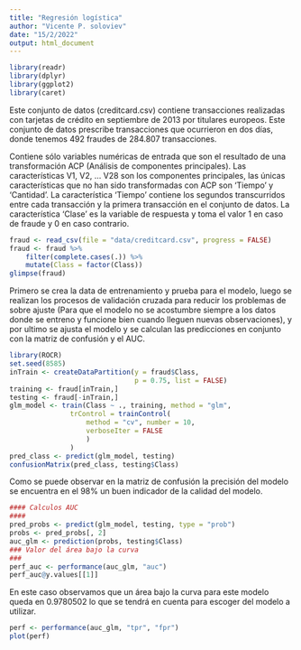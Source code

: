 ```yaml
---
title: "Regresión logística"
author: "Vicente P. soloviev"
date: "15/2/2022"
output: html_document
---
```


```r
library(readr)
library(dplyr)
library(ggplot2)
library(caret)
```

Este conjunto de datos (creditcard.csv) contiene transacciones realizadas con tarjetas de crédito en septiembre de 2013 por titulares europeos. Este conjunto de datos prescribe transacciones que ocurrieron en dos días, donde tenemos 492 fraudes de 284.807 transacciones.

Contiene sólo variables numéricas de entrada que son el resultado de una transformación ACP (Análisis de componentes principales). Las características V1, V2, … V28 son los componentes principales, las únicas características que no han sido transformadas con ACP son ‘Tiempo’ y ‘Cantidad’. La característica ‘Tiempo’ contiene los segundos transcurridos entre cada transacción y la primera transacción en el conjunto de datos. La característica ‘Clase’ es la variable de respuesta y toma el valor 1 en caso de fraude y 0 en caso contrario.

```r
fraud <- read_csv(file = "data/creditcard.csv", progress = FALSE)
fraud <- fraud %>%
    filter(complete.cases(.)) %>%
    mutate(Class = factor(Class))
glimpse(fraud)
```

Primero se crea la data de entrenamiento y prueba para el modelo, luego se realizan los procesos de validación cruzada para reducir los problemas de sobre ajuste (Para que el modelo no se acostumbre siempre a los datos donde se entreno y funcione bien cuando lleguen nuevas observaciones), y por ultimo se ajusta el modelo y se calculan las predicciones en conjunto con la matriz de confusión y el AUC.

```r
library(ROCR)
set.seed(8585)
inTrain <- createDataPartition(y = fraud$Class, 
                               p = 0.75, list = FALSE)
training <- fraud[inTrain,]
testing <- fraud[-inTrain,]
glm_model <- train(Class ~ ., training, method = "glm",
               trControl = trainControl(
                   method = "cv", number = 10,
                   verboseIter = FALSE
                   )
               )
pred_class <- predict(glm_model, testing)
confusionMatrix(pred_class, testing$Class)
```

Como se puede observar en la matriz de confusión la precisión del modelo se encuentra en el 98% un buen indicador de la calidad del modelo.

```r
#### Calculos AUC 
#### 
pred_probs <- predict(glm_model, testing, type = "prob")
probs <- pred_probs[, 2]
auc_glm <- prediction(probs, testing$Class)
### Valor del área bajo la curva 
### 
perf_auc <- performance(auc_glm, "auc")
perf_auc@y.values[[1]]
```

En este caso observamos que un área bajo la curva para este modelo queda en 0.9780502 lo que se tendrá en cuenta para escoger del modelo a utilizar.

```r
perf <- performance(auc_glm, "tpr", "fpr")
plot(perf)
```

